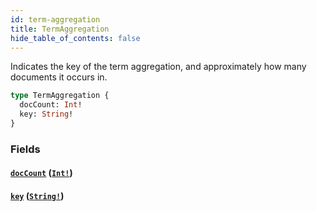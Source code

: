 ```yaml
---
id: term-aggregation
title: TermAggregation
hide_table_of_contents: false
---
```



Indicates the key of the term aggregation, and approximately how many documents it occurs in. 

```graphql
type TermAggregation {
  docCount: Int!
  key: String!
}
```


### Fields

#### [`docCount`](#) ([`Int!`](/demand/api/graphql-storefront/reference/scalars/int))




#### [`key`](#) ([`String!`](/demand/api/graphql-storefront/reference/scalars/string))






